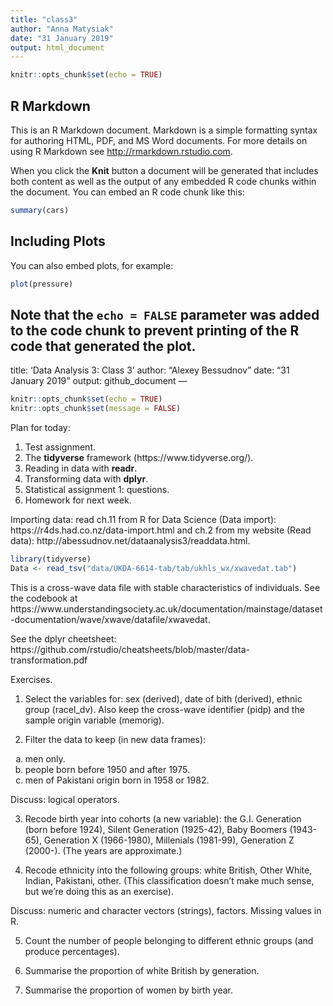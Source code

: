 ```yaml
---
title: "class3"
author: "Anna Matysiak"
date: "31 January 2019"
output: html_document
---
```


```r
knitr::opts_chunk$set(echo = TRUE)
```

## R Markdown

This is an R Markdown document. Markdown is a simple formatting syntax for authoring HTML, PDF, and MS Word documents. For more details on using R Markdown see <http://rmarkdown.rstudio.com>.

When you click the **Knit** button a document will be generated that includes both content as well as the output of any embedded R code chunks within the document. You can embed an R code chunk like this:

```r
summary(cars)
```

## Including Plots

You can also embed plots, for example:

```r
plot(pressure)
```

Note that the `echo = FALSE` parameter was added to the code chunk to prevent printing of the R code that generated the plot.
---
  title: 'Data Analysis 3: Class 3'
author: "Alexey Bessudnov"
date: "31 January 2019"
output: github_document
---
  
  ```r
knitr::opts_chunk$set(echo = TRUE)
knitr::opts_chunk$set(message = FALSE)
```

Plan for today:
  
  1. Test assignment.
2. The **tidyverse** framework (https://www.tidyverse.org/).
3. Reading in data with **readr**.
4. Transforming data with **dplyr**.
5. Statistical assignment 1: questions.
6. Homework for next week.

Importing data: read ch.11 from R for Data Science (Data import): https://r4ds.had.co.nz/data-import.html and ch.2 from my website (Read data): http://abessudnov.net/dataanalysis3/readdata.html.

```r
library(tidyverse)
Data <- read_tsv("data/UKDA-6614-tab/tab/ukhls_wx/xwavedat.tab")
```

This is a cross-wave data file with stable characteristics of individuals. See the codebook at https://www.understandingsociety.ac.uk/documentation/mainstage/dataset-documentation/wave/xwave/datafile/xwavedat.

See the dplyr cheetsheet: https://github.com/rstudio/cheatsheets/blob/master/data-transformation.pdf

Exercises.

1. Select the variables for: sex (derived), date of bith (derived), ethnic group (racel_dv). Also keep the cross-wave identifier (pidp) and the sample origin variable (memorig). 

2. Filter the data to keep (in new data frames):
  a) men only.
b) people born before 1950 and after 1975.
c) men of Pakistani origin born in 1958 or 1982. 

Discuss: logical operators.

3. Recode birth year into cohorts (a new variable): the G.I. Generation (born before 1924), Silent Generation (1925-42), Baby Boomers (1943-65), Generation X (1966-1980), Millenials (1981-99), Generation Z (2000-). (The years are approximate.)

4. Recode ethnicity into the following groups: white British, Other White, Indian, Pakistani, other. (This classification doesn't make much sense, but we're doing this as an exercise).

Discuss: numeric and character vectors (strings), factors. Missing values in R.

5. Count the number of people belonging to different ethnic groups (and produce percentages). 

6. Summarise the proportion of white British by generation.

7. Summarise the proportion of women by birth year.





